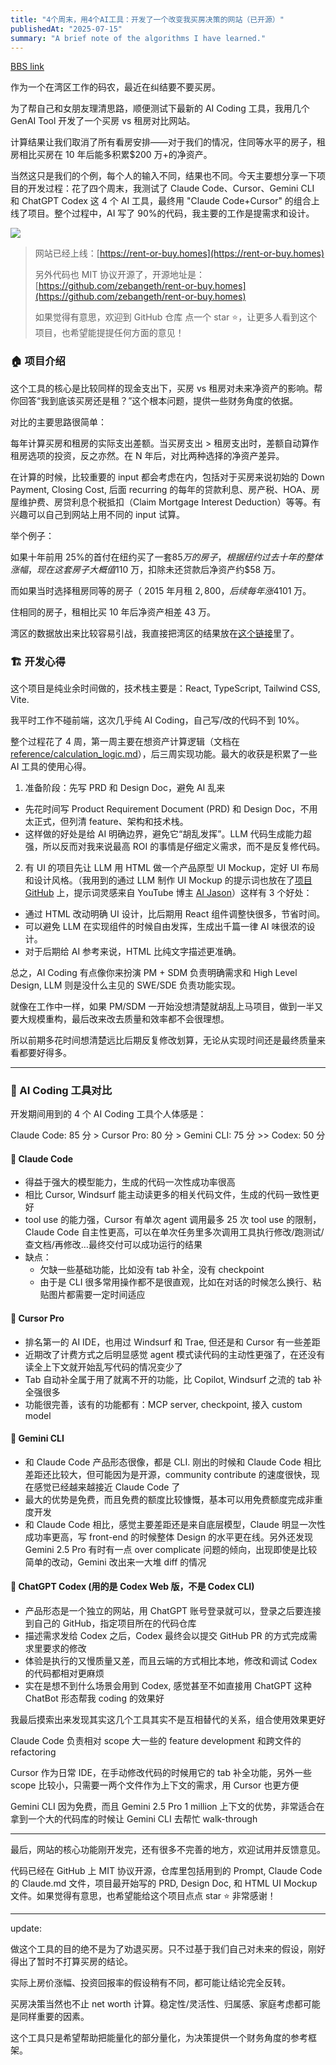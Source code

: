 ```yaml
---
title: "4个周末，用4个AI工具：开发了一个改变我买房决策的网站（已开源）"
publishedAt: "2025-07-15"
summary: "A brief note of the algorithms I have learned."
---
```


[BBS link](https://www.1point3acres.com/bbs/thread-1137733-1-1.html)

作为一个在湾区工作的码农，最近在纠结要不要买房。

为了帮自己和女朋友理清思路，顺便测试下最新的 AI Coding 工具，我用几个 GenAI Tool 开发了一个买房 vs 租房对比网站。

计算结果让我们取消了所有看房安排——对于我们的情况，住同等水平的房子，租房相比买房在 10 年后能多积累$200 万+的净资产。

当然这只是我们的个例，每个人的输入不同，结果也不同。今天主要想分享一下项目的开发过程：花了四个周末，我测试了 Claude Code、Cursor、Gemini CLI 和 ChatGPT Codex 这 4 个 AI 工具，最终用 "Claude Code+Cursor" 的组合上线了项目。整个过程中，AI 写了 90%的代码，我主要的工作是提需求和设计。

![](/rent-or-buy.png)

> 网站已经上线：[https://rent-or-buy.homes](https://rent-or-buy.homes)
>
> 另外代码也 MIT 协议开源了，开源地址是：[https://github.com/zebangeth/rent-or-buy.homes](https://github.com/zebangeth/rent-or-buy.homes)
>
> 如果觉得有意思，欢迎到 GitHub 仓库 点一个 star ⭐，让更多人看到这个项目，也希望能提提任何方面的意见！

### 🏠 项目介绍

这个工具的核心是比较同样的现金支出下，买房 vs 租房对未来净资产的影响。帮你回答“我到底该买房还是租？”这个根本问题，提供一些财务角度的依据。

对比的主要思路很简单：

每年计算买房和租房的实际支出差额。当买房支出 > 租房支出时，差额自动算作租房选项的投资，反之亦然。在 N 年后，对比两种选择的净资产差异。

在计算的时候，比较重要的 input 都会考虑在内，包括对于买房来说初始的 Down Payment, Closing Cost, 后面 recurring 的每年的贷款利息、房产税、HOA、房屋维护费、房贷利息个税抵扣（Claim Mortgage Interest Deduction）等等。有兴趣可以自己到网站上用不同的 input 试算。

举个例子：

如果十年前用 25%的首付在纽约买了一套$85 万的房子，根据纽约过去十年的整体涨幅，现在这套房子大概值$110 万，扣除未还贷款后净资产约$58 万。

而如果当时选择租房同等的房子（ 2015 年月租 $2,800，后续每年涨 4%）并把买房相比租房多出来的支出全投标普 500，现在净资产会是$101 万。

住相同的房子，租相比买 10 年后净资产相差 43 万。

湾区的数据放出来比较容易引战，我直接把湾区的结果放在[这个链接](https://www.rent-or-buy.homes/#N4IgRgrgngkgdgBwgFwM4gFygQJwPYICmOyUACjgJYDGhmATAAwCcjbjANCACZ4DucMgEMoAW0JxkZYrUlCA5nQz0ArF1F4S8hYXjJihVMgBKQ-QEE4cCEIA2mAGwA6AOxqQGrToAqxUQE1CIRx0DABmThAACzxxcwRcQmpKM0o8OABhBRxMAA4uals8VEo4eQzitGkcWWQdACFoBi5UQltbUvLK1GranQBlNvsMd1wCYlJvIQAPUwsrG2GARiclrlLUCBwhOFpLbgBZIVL9OB3aOcJLaztMNei8IQAxQiuF24xI0WD5Ursp2ZmJT0AAs6k0yG0ij0BiMABFCNwINRkGk4JhkDgIIQuEUyr4cKIsghKHVbABxY5wVAAy4UcYkKB3dx1aZPHCvYmkuyU0rmDQQSSYFTsNhcABmlA6ZX6dWQEFCICOOCoiJAXA5knJ+D4yCil2ui0wIKc7lQQjiqAAErErgkOclUulMOK7K0AL4aiTIeBINCYUDULaa5AHdJ62xQYze-l4QXIYXsL1anV6g3vYYms0Wq7W23xRKO1HOjCu2ytFptJL6bjwABuhmQ4kkAHkEMX0RgQP0yP51SAg0ZYvXG82TIR5ThO0tInj5ASiUISWTedTaUCR0Yx8yuGMiIyKDRgSxRbv8PvJjN0zdlqsuDE4vakikO1l5DkMLlPSAlwhBshUTKUJsHwAAras0UCYJQiWM0Yj4LJUCiFsUBdN0cQHYNvQAGR2eQbEUTAQAkEB3XdIA)里了。

### 🏗️ 开发心得

这个项目是纯业余时间做的，技术栈主要是：React, TypeScript, Tailwind CSS, Vite.

我平时工作不碰前端，这次几乎纯 AI Coding，自己写/改的代码不到 10%。

整个过程花了 4 周，第一周主要在想资产计算逻辑（文档在 [reference/calculation_logic.md](https://github.com/zebangeth/rent-or-buy.homes/blob/main/reference/calculation_logic.md)），后三周实现功能。最大的收获是积累了一些 AI 工具的使用心得。

1. 准备阶段：先写 PRD 和 Design Doc，避免 AI 乱来

- 先花时间写 Product Requirement Document (PRD) 和 Design Doc，不用太正式，但列清 feature、架构和技术栈。
- 这样做的好处是给 AI 明确边界，避免它“胡乱发挥”。LLM 代码生成能力超强，所以反而对我来说最高 ROI 的事情是仔细定义需求，而不是反复修代码。

2. 有 UI 的项目先让 LLM 用 HTML 做一个产品原型 UI Mockup，定好 UI 布局和设计风格。（我用到的通过 LLM 制作 UI Mockup 的提示词也放在了[项目 GitHub](https://github.com/zebangeth/rent-or-buy.homes/blob/main/reference/UIMockUpPrompt.md) 上，提示词灵感来自 YouTube 博主 [AI Jason](https://www.youtube.com/@AIJasonZ)）这样有 3 个好处：

- 通过 HTML 改动明确 UI 设计，比后期用 React 组件调整快很多，节省时间。
- 可以避免 LLM 在实现组件的时候自由发挥，生成出千篇一律 AI 味很浓的设计。
- 对于后期给 AI 参考来说，HTML 比纯文字描述更准确。

总之，AI Coding 有点像你来扮演 PM + SDM 负责明确需求和 High Level Design, LLM 则是没什么主见的 SWE/SDE 负责功能实现。

就像在工作中一样，如果 PM/SDM 一开始没想清楚就胡乱上马项目，做到一半又要大规模重构，最后改来改去质量和效率都不会很理想。

所以前期多花时间想清楚远比后期反复修改划算，无论从实现时间还是最终质量来看都要好得多。

---

### 🔧 AI Coding 工具对比

开发期间用到的 4 个 AI Coding 工具个人体感是：

Claude Code: 85 分 > Cursor Pro: 80 分 > Gemini CLI: 75 分 >> Codex: 50 分

#### 🥇 Claude Code

- 得益于强大的模型能力，生成的代码一次性成功率很高
- 相比 Cursor, Windsurf 能主动读更多的相关代码文件，生成的代码一致性更好
- tool use 的能力强，Cursor 有单次 agent 调用最多 25 次 tool use 的限制，Claude Code 自主性更高，可以在单次任务里多次调用工具执行修改/跑测试/查文档/再修改…最终交付可以成功运行的结果
- 缺点：
  - 欠缺一些基础功能，比如没有 tab 补全，没有 checkpoint
  - 由于是 CLI 很多常用操作都不是很直观，比如在对话的时候怎么换行、粘贴图片都需要一定时间适应

#### 🥈 Cursor Pro

- 排名第一的 AI IDE，也用过 Windsurf 和 Trae, 但还是和 Cursor 有一些差距
- 近期改了计费方式之后明显感觉 agent 模式读代码的主动性更强了，在还没有读全上下文就开始乱写代码的情况变少了
- Tab 自动补全属于用了就离不开的功能，比 Copilot, Windsurf 之流的 tab 补全强很多
- 功能很完善，该有的功能都有：MCP server, checkpoint, 接入 custom model

#### 🥉 Gemini CLI

- 和 Claude Code 产品形态很像，都是 CLI. 刚出的时候和 Claude Code 相比差距还比较大，但可能因为是开源，community contribute 的速度很快，现在感觉已经越来越接近 Claude Code 了
- 最大的优势是免费，而且免费的额度比较慷慨，基本可以用免费额度完成非重度开发
- 和 Claude Code 相比，感觉主要差距还是来自底层模型，Claude 明显一次性成功率更高，写 front-end 的时候整体 Design 的水平更在线。另外还发现 Gemini 2.5 Pro 有时有一点 over complicate 问题的倾向，出现即使是比较简单的改动，Gemini 改出来一大堆 diff 的情况

#### 💩 ChatGPT Codex (用的是 Codex Web 版，不是 Codex CLI)

- 产品形态是一个独立的网站，用 ChatGPT 账号登录就可以，登录之后要连接到自己的 GitHub，指定项目所在的代码仓库
- 描述需求发给 Codex 之后，Codex 最终会以提交 GitHub PR 的方式完成需求里要求的修改
- 体验是执行的又慢质量又差，而且云端的方式相比本地，修改和调试 Codex 的代码都相对更麻烦
- 实在是想不到什么场景会用到 Codex, 感觉甚至不如直接用 ChatGPT 这种 ChatBot 形态帮我 coding 的效果好

我最后摸索出来发现其实这几个工具其实不是互相替代的关系，组合使用效果更好

Claude Code 负责相对 scope 大一些的 feature development 和跨文件的 refactoring

Cursor 作为日常 IDE，在手动修改代码的时候用它的 tab 补全功能，另外一些 scope 比较小，只需要一两个文件作为上下文的需求，用 Cursor 也更方便

Gemini CLI 因为免费，而且 Gemini 2.5 Pro 1 million 上下文的优势，非常适合在拿到一个大的代码库的时候让 Gemini CLI 去帮忙 walk-through

---

最后，网站的核心功能刚开发完，还有很多不完善的地方，欢迎试用并反馈意见。

代码已经在 GitHub 上 MIT 协议开源，仓库里包括用到的 Prompt, Claude Code 的 Claude.md 文件，项目最开始写的 PRD, Design Doc, 和 HTML UI Mockup 文件。如果觉得有意思，也希望能给这个项目点点 star ⭐
非常感谢！

---

update:

做这个工具的目的绝不是为了劝退买房。只不过基于我们自己对未来的假设，刚好得出了暂时不打算买房的结论。

实际上房价涨幅、投资回报率的假设稍有不同，都可能让结论完全反转。

买房决策当然也不止 net worth 计算。稳定性/灵活性、归属感、家庭考虑都可能是同样重要的因素。

这个工具只是希望帮助把能量化的部分量化，为决策提供一个财务角度的参考框架。
